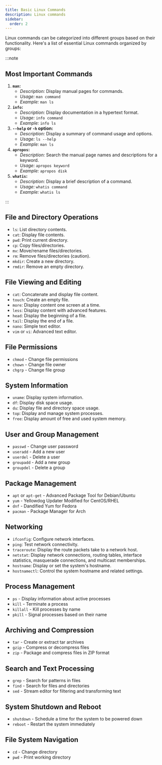 ```yaml
---
title: Basic Linux Commands
description: Linux commands
sidebar:
  order: 2
---
```



Linux commands can be categorized into different groups based on their functionality. Here's a list of essential Linux commands organized by groups:

:::note

## Most Important Commands

1. **`man`:**
   - _Description:_ Display manual pages for commands.
   - _Usage:_ `man command`
   - _Example:_ `man ls`
2. **`info`:**
   - _Description:_ Display documentation in a hypertext format.
   - _Usage:_ `info command`
   - _Example:_ `info ls`
3. **`--help` or `-h` option:**
   - _Description:_ Display a summary of command usage and options.
   - _Usage:_ `ls --help`
   - _Example:_ `man ls`
4. **`apropos`:**
   - _Description:_ Search the manual page names and descriptions for a keyword.
   - _Usage:_ `apropos keyword`
   - _Example:_ `apropos disk`
5. **`whatis`:**
   - _Description:_ Display a brief description of a command.
   - _Usage:_ `whatis command`
   - _Example:_ `whatis ls`

<LinkCard
  title="tldr-pages"
  description="Collection of community-maintained help pages for command-line tools"
  href="https://github.com/tldr-pages/tldr"
/>

:::

## File and Directory Operations

- `ls`: List directory contents.
- `cat`: Display file contents.
- `pwd`: Print current directory.
- `cp`: Copy files/directories.
- `mv`: Move/rename files/directories.
- `rm`: Remove files/directories (caution).
- `mkdir`: Create a new directory.
- `rmdir`: Remove an empty directory.

## File Viewing and Editing

- `cat`: Concatenate and display file content.
- `touch`: Create an empty file.
- `more`: Display content one screen at a time.
- `less`: Display content with advanced features.
- `head`: Display the beginning of a file.
- `tail`: Display the end of a file.
- `nano`: Simple text editor.
- `vim` or `vi`: Advanced text editor.

## File Permissions

- `chmod` - Change file permissions
- `chown` - Change file owner
- `chgrp` - Change file group

## System Information

- `uname`: Display system information.
- `df`: Display disk space usage.
- `du`: Display file and directory space usage.
- `top`: Display and manage system processes.
- `free`: Display amount of free and used system memory.

## User and Group Management

- `passwd` - Change user password
- `useradd` - Add a new user
- `userdel` - Delete a user
- `groupadd` - Add a new group
- `groupdel` - Delete a group

## Package Management

- `apt` or `apt-get` - Advanced Package Tool for Debian/Ubuntu
- `yum` - Yellowdog Updater Modified for CentOS/RHEL
- `dnf` - Dandified Yum for Fedora
- `pacman` - Package Manager for Arch

## Networking

- `ifconfig`: Configure network interfaces.
- `ping`: Test network connectivity.
- `traceroute`: Display the route packets take to a network host.
- `netstat`: Display network connections, routing tables, interface statistics, masquerade connections, and multicast memberships.
- `hostname`: Display or set the system's hostname.
- `hostnamectl`: Control the system hostname and related settings.

## Process Management

- `ps` - Display information about active processes
- `kill` - Terminate a process
- `killall` - Kill processes by name
- `pkill` - Signal processes based on their name

## Archiving and Compression

- `tar` - Create or extract tar archives
- `gzip` - Compress or decompress files
- `zip` - Package and compress files in ZIP format

## Search and Text Processing

- `grep` - Search for patterns in files
- `find` - Search for files and directories
- `sed` - Stream editor for filtering and transforming text

## System Shutdown and Reboot

- `shutdown` - Schedule a time for the system to be powered down
- `reboot` - Restart the system immediately

## File System Navigation

- `cd` - Change directory
- `pwd` - Print working directory
